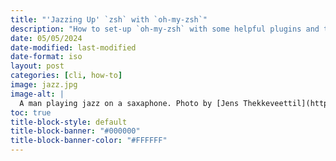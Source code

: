 ```yaml
---
title: "'Jazzing Up' `zsh` with `oh-my-zsh`"
description: "How to set-up `oh-my-zsh` with some helpful plugins and themes."
date: 05/05/2024
date-modified: last-modified
date-format: iso
layout: post
categories: [cli, how-to]
image: jazz.jpg
image-alt: |
  A man playing jazz on a saxaphone. Photo by [Jens Thekkeveettil](https://unsplash.com/@jensth?utm_content=creditCopyText&utm_medium=referral&utm_source=unsplash) on [Unsplash](https://unsplash.com/photos/person-playing-saxophone-dBWvUqBoOU8?utm_content=creditCopyText&utm_medium=referral&utm_source=unsplash)
toc: true
title-block-style: default
title-block-banner: "#000000"
title-block-banner-color: "#FFFFFF"
---
```


